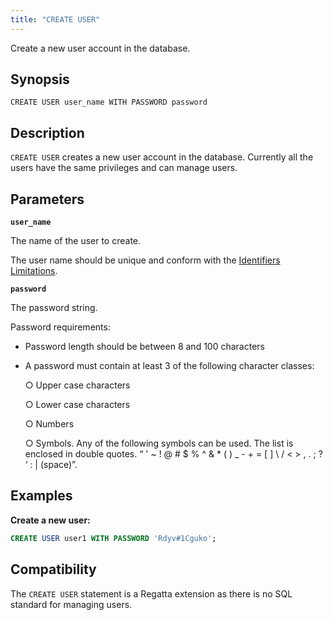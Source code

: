 ```yaml
---
title: "CREATE USER"
---
```


Create a new user account in the database.

## Synopsis

```
CREATE USER user_name WITH PASSWORD password
```

## Description

`CREATE USER` creates a new user account in the database. Currently all the users have the same privileges and can manage users.

## Parameters

**`user_name`**

The name of the user to create.

The user name should be unique and conform with the [Identifiers Limitations](/sql/appendices/indentifiers-limitations).

**`password`**

The password string.

Password requirements:

- Password length should be between 8 and 100 characters
- A password must contain at least 3 of the following character classes:

  ○ Upper case characters

  ○ Lower case characters

  ○ Numbers

  ○ Symbols. Any of the following symbols can be used. The list is enclosed in double
  quotes. “ ' ~ \! @ # \$ % ^ & \* ( ) \_ - \+ =   [ ] \\ / \< \> , . ; ? ‘ : | (space)”.

## Examples

**Create a new user:**

```sql
CREATE USER user1 WITH PASSWORD 'Rdyv#1Cguko';
```

## Compatibility

The `CREATE USER` statement is a Regatta extension as there is no SQL standard for managing users.